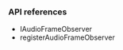 
<PlatformWrapper platform="android">

### API references

* <Link to = "{{global.API_REF_ANDROID_ROOT}}/class_iaudioframeobserver.html">IAudioFrameObserver</Link>

* <Link to = "{{global.API_REF_ANDROID_ROOT}}/class_irtcengine.html#api_imediaengine_registeraudioframeobserver">registerAudioFrameObserver</Link>

</PlatformWrapper>
